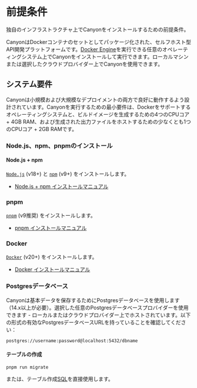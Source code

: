 # 前提条件

独自のインフラストラクチャ上でCanyonをインストールするための前提条件。

CanyonはDockerコンテナのセットとしてパッケージ化された、セルフホスト型API開発プラットフォームです。[Docker Engine](https://docs.docker.com/engine)を実行できる任意のオペレーティングシステム上でCanyonをインストールして実行できます。ローカルマシンまたは選択したクラウドプロバイダー上でCanyonを使用できます。

## システム要件

Canyonは小規模および大規模なデプロイメントの両方で良好に動作するよう設計されています。Canyonを実行するための最小要件は、Dockerをサポートするオペレーティングシステムと、ビルドイメージを生成するための4つのCPUコア + 4GB RAM、および生成された出力ファイルをホストするための少なくとも1つのCPUコア + 2GB RAMです。

### Node.js、npm、pnpmのインストール

#### Node.js + npm

[`Node.js`](https://nodejs.org/en) (v18+) と [`npm`](https://www.npmjs.com) (v9+) をインストールします。

- [Node.js + npm インストールマニュアル](https://nodejs.org/en/download)

### pnpm

[`pnpm`](https://pnpm.io) (v9推奨) をインストールします。

- [pnpm インストールマニュアル](https://pnpm.io/installation)

### Docker

[`Docker`](https://www.docker.com) (v20+) をインストールします。

- [Docker インストールマニュアル](https://docs.docker.com/engine/install)

### Postgresデータベース

Canyonは基本データを保存するためにPostgresデータベースを使用します（14.x以上が必要）。選択した任意のPostgresデータベースプロバイダーを使用できます - ローカルまたはクラウドプロバイダー上でホストされています。以下の形式の有効なPostgresデータベースURLを持っていることを確認してください：

```
postgres://username:password@localhost:5432/dbname
```

#### テーブルの作成

```shell
pnpm run migrate
```

または、テーブル作成[SQL](https://github.com/canyon-project/canyon/blob/main/packages/canyon-backend/prisma/create_table.sql)を直接使用します。
